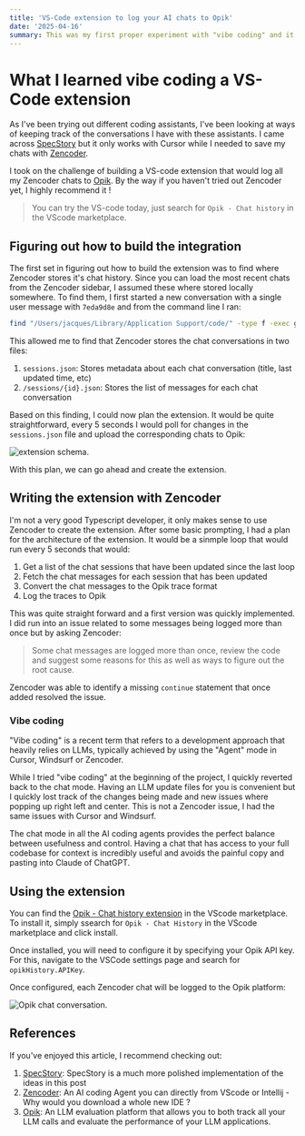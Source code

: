 ```yaml
---
title: 'VS-Code extension to log your AI chats to Opik'
date: '2025-04-16'
summary: This was my first proper experiment with "vibe coding" and it was awesome, until it wasn't ..
---
```


# What I learned vibe coding a VS-Code extension

As I've been trying out different coding assistants, I've been looking at ways of keeping track of the conversations I have with these assistants.
I came across [SpecStory](https://github.com/specstoryai/getspecstory) but it only works with Cursor while I needed to save my chats with
[Zencoder](https://zencoder.ai/).

I took on the challenge of building a VS-code extension that would log all my Zencoder chats to [Opik](https://github.com/comet-ml/opik). By the way
if you haven't tried out Zencoder yet, I highly recommend it !

> You can try the VS-code today, just search for `Opik - Chat history` in the VScode marketplace.

## Figuring out how to build the integration

The first set in figuring out how to build the extension was to find where Zencoder stores it's chat history. Since you can load the most recent
chats from the Zencoder sidebar, I assumed these where stored locally somewhere. To find them, I first started a new conversation with a single user
message with `7eda9d8e` and from the command line I ran:

```bash
find "/Users/jacques/Library/Application Support/code/" -type f -exec grep -l "7eda9d8e" {} +
```

This allowed me to find that Zencoder stores the chat conversations in two files:

1. `sessions.json`: Stores metadata about each chat conversation (title, last updated time, etc)
2. `/sessions/{id}.json`: Stores the list of messages for each chat conversation

Based on this finding, I could now plan the extension. It would be quite straightforward, every
5 seconds I would poll for changes in the `sessions.json` file and upload the corresponding chats
to Opik:

![extension schema](/img/blog/vibe-coding-1.png).

With this plan, we can go ahead and create the extension.

## Writing the extension with Zencoder

I'm not a very good Typescript developer, it only makes sense to use Zencoder to create the extension.
After some basic prompting, I had a plan for the architecture of the extension. It would be a sinmple
loop that would run every 5 seconds that would:

1. Get a list of the chat sessions that have been updated since the last loop
2. Fetch the chat messages for each session that has been updated
3. Convert the chat messages to the Opik trace format
4. Log the traces to Opik

This was quite straight forward and a first version was quickly implemented. I did run into an issue
related to some messages being logged more than once but by asking Zencoder:

> Some chat messages are logged more than once, review the code and suggest some reasons for this as well
as ways to figure out the root cause.

Zencoder was able to identify a missing `continue` statement that once added resolved the issue.

### Vibe coding

"Vibe coding" is a recent term that refers to a development approach that heavily relies on LLMs, typically
achieved by using the "Agent" mode in Cursor, Windsurf or Zencoder.

While I tried "vibe coding" at the beginning of the project, I quickly reverted back to the chat mode.
Having an LLM update files for you is convenient but I quickly lost track of the changes being made and new
issues where popping up right left and center. This is not a Zencoder issue, I had the same issues with
Cursor and Windsurf.

The chat mode in all the AI coding agents provides the perfect balance between usefulness and control.
Having a chat that has access to your full codebase for context is incredibly useful and avoids the
painful copy and pasting into Claude of ChatGPT.

## Using the extension

You can find the [Opik - Chat history extension](https://marketplace.visualstudio.com/items?itemName=jverre.opik-zencoder-chat-history)
in the VScode marketplace. To install it, simply ssearch for `Opik - Chat History` in the VScode marketplace
and click install.

Once installed, you will need to configure it by specifying your Opik API key. For this, navigate to the
VSCode settings page and search for `opikHistory.APIKey`.

Once configured, each Zencoder chat will be logged to the Opik platform:

![Opik chat conversation](/img/blog/vibe-coding-2.png).

## References

If you've enjoyed this article, I recommend checking out:

1. [SpecStory](https://specstory.com/): SpecStory is a much more polished implementation of the ideas in this post
2. [Zencoder](https://zencoder.ai/): An AI coding Agent you can directly from VScode or Intellij - Why would you
download a whole new IDE ?
3. [Opik](https://github.com/comet-ml/opik): An LLM evaluation platform that allows you to both track all your LLM
calls and evaluate the performance of your LLM applications.